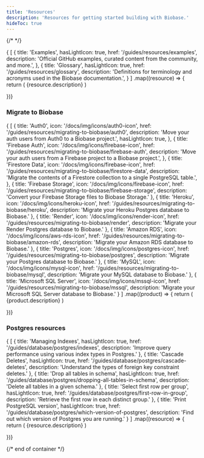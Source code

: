 ```yaml
---
title: 'Resources'
description: 'Resources for getting started building with Biobase.'
hideToc: true
---
```


{/* <!-- vale off --> */}

<div className="flex flex-col gap-12 my-12">

<div>

  <div className="grid grid-cols-12 gap-6 not-prose">
    {
    [
      {
        title: 'Examples',
        hasLightIcon: true,
        href: '/guides/resources/examples',
        description: 'Official GitHub examples, curated content from the community, and more.',
      },
      {
        title: 'Glossary',
        hasLightIcon: true,
        href: '/guides/resources/glossary',
        description: 'Definitions for terminology and acronyms used in the Biobase documentation.',
      }
    ]
.map((resource) => {
      return (
        <Link
          href={`${resource.href}`}
          key={resource.title}
          className={'col-span-12 md:col-span-4'}
          passHref
        >
          <GlassPanel {...resource} background={false} showIconBg={true}>
            {resource.description}
          </GlassPanel>
        </Link>
      )

})}

  </div>

</div>

<div>
  <div className="max-w-xl mb-6">

### Migrate to Biobase

  </div>

  <div className="grid grid-cols-12 gap-6 not-prose">
    {
    [
      {
        title: 'Auth0',
        icon: '/docs/img/icons/auth0-icon',
        href: '/guides/resources/migrating-to-biobase/auth0',
        description: 'Move your auth users from Auth0 to a Biobase project.',
        hasLightIcon: true,
      },
      {
        title: 'Firebase Auth',
        icon: '/docs/img/icons/firebase-icon',
        href: '/guides/resources/migrating-to-biobase/firebase-auth',
        description: 'Move your auth users from a Firebase project to a Biobase project.',
      },
      {
        title: 'Firestore Data',
        icon: '/docs/img/icons/firebase-icon',
        href: '/guides/resources/migrating-to-biobase/firestore-data',
        description: 'Migrate the contents of a Firestore collection to a single PostgreSQL table.',
      },
      {
        title: 'Firebase Storage',
        icon: '/docs/img/icons/firebase-icon',
        href: '/guides/resources/migrating-to-biobase/firebase-storage',
        description: 'Convert your Firebase Storage files to Biobase Storage.'
      },
      {
        title: 'Heroku',
        icon: '/docs/img/icons/heroku-icon',
        href: '/guides/resources/migrating-to-biobase/heroku',
        description: 'Migrate your Heroku Postgres database to Biobase.'
      },
      {
        title: 'Render',
        icon: '/docs/img/icons/render-icon',
        href: '/guides/resources/migrating-to-biobase/render',
        description: 'Migrate your Render Postgres database to Biobase.'
      },
      {
        title: 'Amazon RDS',
        icon: '/docs/img/icons/aws-rds-icon',
        href: '/guides/resources/migrating-to-biobase/amazon-rds',
        description: 'Migrate your Amazon RDS database to Biobase.'
      },
      {
        title: 'Postgres',
        icon: '/docs/img/icons/postgres-icon',
        href: '/guides/resources/migrating-to-biobase/postgres',
        description: 'Migrate your Postgres database to Biobase.'
      },
      {
        title: 'MySQL',
        icon: '/docs/img/icons/mysql-icon',
        href: '/guides/resources/migrating-to-biobase/mysql',
        description: 'Migrate your MySQL database to Biobase.'
      },
      {
        title: 'Microsoft SQL Server',
        icon: '/docs/img/icons/mssql-icon',
        href: '/guides/resources/migrating-to-biobase/mssql',
        description: 'Migrate your Microsoft SQL Server database to Biobase.'
      }
    ]
.map((product) => {
      return (
        <Link
          href={`${product.href}`}
          key={product.title}
          className={product.span ?? 'col-span-6 md:col-span-3'}
          passHref
        >
          <IconPanel {...product} background={true} showIconBg={true} showLink={true}>
            {product.description}
          </IconPanel>
        </Link>
      )

})}

  </div>

</div>

<div>
  <div className="max-w-xl mb-6">

### Postgres resources

  </div>

  <div className="grid grid-cols-12 gap-6 not-prose">
    {
    [
      {
        title: 'Managing Indexes',
        hasLightIcon: true,
        href: '/guides/database/postgres/indexes',
        description: 'Improve query performance using various index types in Postgres.'
      },
      {
        title: 'Cascade Deletes',
        hasLightIcon: true,
        href: '/guides/database/postgres/cascade-deletes',
        description: 'Understand the types of foreign key constraint deletes.'
      },
      {
        title: 'Drop all tables in schema',
        hasLightIcon: true,
        href: '/guides/database/postgres/dropping-all-tables-in-schema',
        description: 'Delete all tables in a given schema.'
      },
      {
        title: 'Select first row per group',
        hasLightIcon: true,
        href: '/guides/database/postgres/first-row-in-group',
        description: 'Retrieve the first row in each distinct group.'
      },
      {
        title: 'Print PostgreSQL version',
        hasLightIcon: true,
        href: '/guides/database/postgres/which-version-of-postgres',
        description: 'Find out which version of Postgres you are running.'
      }
    ]
.map((resource) => {
      return (
        <Link
          href={`${resource.href}`}
          key={resource.title}
          className={'col-span-12 md:col-span-4'}
          passHref
        >
          <GlassPanel {...resource} background={false} showIconBg={true}>
            {resource.description}
          </GlassPanel>
        </Link>
      )

})}

  </div>

</div>

{/* end of container */}

</div>
